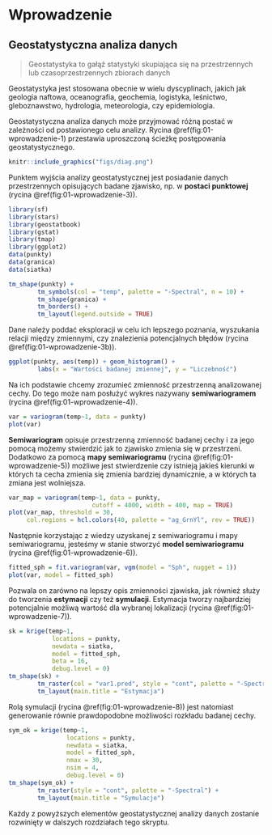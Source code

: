 
# Wprowadzenie

## Geostatystyczna analiza danych

> Geostatystyka to gałąź statystyki skupiająca się na przestrzennych lub czasoprzestrzennych zbiorach danych

Geostatystyka jest stosowana obecnie w wielu dyscyplinach, jakich jak geologia naftowa, oceanografia, geochemia, logistyka, leśnictwo, gleboznawstwo, hydrologia, meteorologia, czy epidemiologia.
<!--refs-->

Geostatystyczna analiza danych może przyjmować różną postać w zależności od postawionego celu analizy.
Rycina \@ref(fig:01-wprowadzenie-1) przestawia uproszczoną ścieżkę postępowania geostatystycznego.

```r
knitr::include_graphics("figs/diag.png")
```

Punktem wyjścia analizy geostatystycznej jest posiadanie danych przestrzennych opisujących badane zjawisko, np. w **postaci punktowej** (rycina \@ref(fig:01-wprowadzenie-3)).

```r
library(sf)
library(stars)
library(geostatbook)
library(gstat)
library(tmap)
library(ggplot2)
data(punkty)
data(granica)
data(siatka)
```

```r
tm_shape(punkty) +
        tm_symbols(col = "temp", palette = "-Spectral", n = 10) +
        tm_shape(granica) +
        tm_borders() +
        tm_layout(legend.outside = TRUE)
```

Dane należy poddać eksploracji w celu ich lepszego poznania, wyszukania relacji między zmiennymi, czy znalezienia potencjalnych błędów (rycina \@ref(fig:01-wprowadzenie-3b)).

```r
ggplot(punkty, aes(temp)) + geom_histogram() +
        labs(x = "Wartości badanej zmiennej", y = "Liczebność")
```

Na ich podstawie chcemy zrozumieć zmienność przestrzenną analizowanej cechy.
Do tego może nam posłużyć wykres nazywany **semiwariogramem** (rycina \@ref(fig:01-wprowadzenie-4)).

```r
var = variogram(temp~1, data = punkty)
plot(var)
```

**Semiwariogram** opisuje przestrzenną zmienność badanej cechy i za jego pomocą możemy stwierdzić jak to zjawisko zmienia się w przestrzeni.
Dodatkowo za pomocą **mapy semiwariogramu** (rycina \@ref(fig:01-wprowadzenie-5)) możliwe jest stwierdzenie czy istnieją jakieś kierunki w których ta cecha zmienia się zmienia bardziej dynamicznie, a w których ta zmiana jest wolniejsza.

```r
var_map = variogram(temp~1, data = punkty, 
                       cutoff = 4000, width = 400, map = TRUE)
plot(var_map, threshold = 30,
     col.regions = hcl.colors(40, palette = "ag_GrnYl", rev = TRUE)) 
```

Następnie korzystając z wiedzy uzyskanej z semiwariogramu i mapy semiwariogramu, jesteśmy w stanie stworzyć **model semiwariogramu** (rycina \@ref(fig:01-wprowadzenie-6)).

```r
fitted_sph = fit.variogram(var, vgm(model = "Sph", nugget = 1))
plot(var, model = fitted_sph)
```

Pozwala on zarówno na lepszy opis zmienności zjawiska, jak również służy do tworzenia **estymacji** czy też **symulacji**.
Estymacja tworzy najbardziej potencjalnie możliwą wartość dla wybranej lokalizacji (rycina \@ref(fig:01-wprowadzenie-7)).

```r
sk = krige(temp~1, 
            locations = punkty,
            newdata = siatka,
            model = fitted_sph,
            beta = 16, 
            debug.level = 0)
tm_shape(sk) +
        tm_raster(col = "var1.pred", style = "cont", palette = "-Spectral") +
        tm_layout(main.title = "Estymacja")
```

Rolą symulacji (rycina \@ref(fig:01-wprowadzenie-8)) jest natomiast generowanie równie prawdopodobne możliwości rozkładu badanej cechy.

```r
sym_ok = krige(temp~1, 
                locations = punkty,
                newdata = siatka, 
                model = fitted_sph,
                nmax = 30, 
                nsim = 4, 
                debug.level = 0)
tm_shape(sym_ok) +
        tm_raster(style = "cont", palette = "-Spectral") +
        tm_layout(main.title = "Symulacje")
```

Każdy z powyższych elementów geostatystycznej analizy danych zostanie rozwinięty w dalszych rozdziałach tego skryptu.

<!-- po co to - prosta analiza bez kodu -->
<!-- http://dmowska-zajecia.home.amu.edu.pl/data/uploads/geostatystyka/materialy/1_wprowadzenie.html -->

